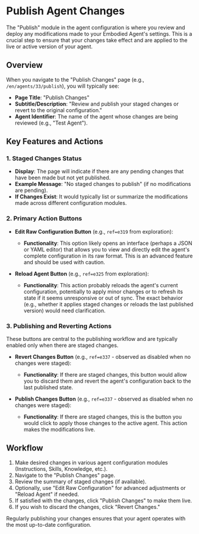 # Publish Agent Changes

The "Publish" module in the agent configuration is where you review and deploy any modifications made to your Embodied Agent's settings. This is a crucial step to ensure that your changes take effect and are applied to the live or active version of your agent.

## Overview

When you navigate to the "Publish Changes" page (e.g., `/en/agents/33/publish`), you will typically see:

- **Page Title**: "Publish Changes"
- **Subtitle/Description**: "Review and publish your staged changes or revert to the original configuration."
- **Agent Identifier**: The name of the agent whose changes are being reviewed (e.g., "Test Agent").

## Key Features and Actions

### 1. Staged Changes Status

- **Display**: The page will indicate if there are any pending changes that have been made but not yet published.
- **Example Message**: "No staged changes to publish" (if no modifications are pending).
- **If Changes Exist**: It would typically list or summarize the modifications made across different configuration modules.

### 2. Primary Action Buttons

- **Edit Raw Configuration Button** (e.g., `ref=e319` from exploration):
    - **Functionality**: This option likely opens an interface (perhaps a JSON or YAML editor) that allows you to view and directly edit the agent's complete configuration in its raw format. This is an advanced feature and should be used with caution.

- **Reload Agent Button** (e.g., `ref=e325` from exploration):
    - **Functionality**: This action probably reloads the agent's current configuration, potentially to apply minor changes or to refresh its state if it seems unresponsive or out of sync. The exact behavior (e.g., whether it applies staged changes or reloads the last published version) would need clarification.

### 3. Publishing and Reverting Actions

These buttons are central to the publishing workflow and are typically enabled only when there are staged changes.

- **Revert Changes Button** (e.g., `ref=e337` - observed as disabled when no changes were staged):
    - **Functionality**: If there are staged changes, this button would allow you to discard them and revert the agent's configuration back to the last published state.

- **Publish Changes Button** (e.g., `ref=e337` - observed as disabled when no changes were staged):
    - **Functionality**: If there are staged changes, this is the button you would click to apply those changes to the active agent. This action makes the modifications live.

## Workflow

1.  Make desired changes in various agent configuration modules (Instructions, Skills, Knowledge, etc.).
2.  Navigate to the "Publish Changes" page.
3.  Review the summary of staged changes (if available).
4.  Optionally, use "Edit Raw Configuration" for advanced adjustments or "Reload Agent" if needed.
5.  If satisfied with the changes, click "Publish Changes" to make them live.
6.  If you wish to discard the changes, click "Revert Changes."

Regularly publishing your changes ensures that your agent operates with the most up-to-date configuration.
